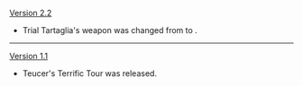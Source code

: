 {{Change History/Header}}
[[Version 2.2]]
* Trial Tartaglia's weapon was changed from {{Item|Skyward Harp|type=weapon}} to {{Item|Polar Star|type=weapon}}.
----
[[Version 1.1]]
* Teucer's Terrific Tour was released.